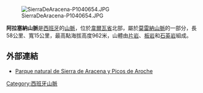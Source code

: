 [[Image:SierraDeAracena-P1040654.JPG|right]]

'''阿拉塞納山脈'''是[[西班牙|西班牙]]的[[山脈|山脈]]，位於[[韋爾瓦省|韋爾瓦省]]北部，屬於[[莫雷納山脈|莫雷納山脈]]的一部分，長58公里、寬15公里，最高點海拔高度962米，山體由[[片岩|片岩]]、[[板岩|板岩]]和[[石英岩|石英岩]]組成。

==外部連結==
*[http://www.juntadeandalucia.es/medioambiente/servtc5/ventana/mostrarFicha.do?idEspacio=7420 Parque natural de Sierra de Aracena y Picos de Aroche] {{Wayback|url=http://www.juntadeandalucia.es/medioambiente/servtc5/ventana/mostrarFicha.do?idEspacio=7420 |date=20131114135211 }}

{{Spain-geo-stub}}
[[Category:西班牙山脈|Category:西班牙山脈]]